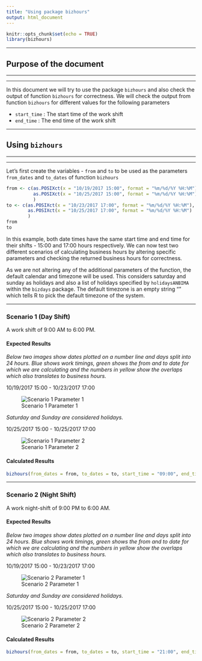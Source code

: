 ```yaml
---
title: "Using package bizhours"
output: html_document
---
```


```r
knitr::opts_chunk$set(echo = TRUE)
library(bizhours)
```

***

## Purpose of the document
***
***

In this document we will try to use the package `bizhours` and also check the output of function `bizhours` for correctness. We will check the output from function `bizhours` for different values for the following parameters 

* `start_time` : The start time of the work shift
* `end_time` : The end time of the work shift

***

## Using `bizhours`
***
***

Let's first create the variables - `from` and `to` to be used as the parameters `from_dates` and `to_dates` of function `bizhours`  

```r
from <- c(as.POSIXct(x = "10/19/2017 15:00", format = "%m/%d/%Y %H:%M"), 
          as.POSIXct(x = "10/25/2017 15:00", format = "%m/%d/%Y %H:%M")
          )
to <- c(as.POSIXct(x = "10/23/2017 17:00", format = "%m/%d/%Y %H:%M"), 
        as.POSIXct(x = "10/25/2017 17:00", format = "%m/%d/%Y %H:%M")
        )
from
to
```

In this example, both date times have the same start time and end time for their shifts - 15:00 and 17:00 hours respectively. 
We can now test two different scenarios of calculating business hours by altering specific 
parameters and checking the returned business hours for correctness.

As we are not altering any of the additional parameters of the function, the default calendar and timezone 
will be used. This considers saturday and sunday as holidays and also a list of holidays specified by 
`holidaysANBIMA` within the `bizdays` package. The default timezone is an empty string "" which tells
R to pick the default timezone of the system.

***

### Scenario 1 (Day Shift)
A work shift of 9:00 AM to 6:00 PM. 

#### Expected Results

*Below two images show dates plotted on a number line and days split into 24 hours. Blue shows work timings, green shows the from and to date for which we are calculating and the numbers in yellow show the overlaps which also translates to business hours.*

10/19/2017 15:00 - 10/23/2017 17:00

![Scenario 1 Parameter 1](imgs/scen1_param1.png)

*Saturday and Sunday are considered holidays.*

10/25/2017 15:00 - 10/25/2017 17:00

![Scenario 1 Parameter 2](imgs/scen1_param2.png)

#### Calculated Results

```r
bizhours(from_dates = from, to_dates = to, start_time = "09:00", end_time = "18:00")
```

***

### Scenario 2 (Night Shift)
A work night-shift of 9:00 PM to 6:00 AM. 

#### Expected Results
*Below two images show dates plotted on a number line and days split into 24 hours. Blue shows work timings, green shows the from and to date for which we are calculating and the numbers in yellow show the overlaps which also translates to business hours.*

10/19/2017 15:00 - 10/23/2017 17:00

![Scenario 2 Parameter 1](imgs/scen2_param1.png)

*Saturday and Sunday are considered holidays.*

10/25/2017 15:00 - 10/25/2017 17:00

![Scenario 2 Parameter 2](imgs/scen2_param2.png)

#### Calculated Results

```r
bizhours(from_dates = from, to_dates = to, start_time = "21:00", end_time = "6:00")
```



